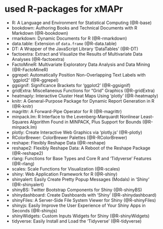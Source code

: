 # used R-packages for xMAPr

- R: A Language and Environment for Statistical Computing (@R-base)
- bookdown: Authoring Books and Technical Documents with R Markdown (@R-bookdown)
- rmarkdown: Dynamic Documents for R (@R-rmarkdown)
- data.table: Extension of `data.frame` (@R-data.table)
- DT: A Wrapper of the JavaScript Library 'DataTables' (@R-DT)
- factoextra: Extract and Visualize the Results of Multivariate Data Analyses (@R-factoextra)
- FactoMineR: Multivariate Exploratory Data Analysis and Data Mining (@R-FactoMineR)
- ggrepel: Automatically Position Non-Overlapping Text Labels with 'ggplot2' (@R-ggrepel)
- ggsignif: Significance Brackets for 'ggplot2' (@R-ggsignif)
- gridExtra: Miscellaneous Functions for "Grid" Graphics (@R-gridExtra)
- heatmaply: Interactive Cluster Heat Maps Using 'plotly' (@R-heatmaply)
- knitr: A General-Purpose Package for Dynamic Report Generation in R (@R-knitr)
- magrittr: A Forward-Pipe Operator for R (@R-magrittr)
- minpack.lm: R Interface to the Levenberg-Marquardt Nonlinear Least-Squares Algorithm Found in MINPACK, Plus Support for Bounds (@R-minpack.lm)
- plotly: Create Interactive Web Graphics via 'plotly.js' (@R-plotly)
- RColorBrewer: ColorBrewer Palettes (@R-RColorBrewer)
- reshape: Flexibly Reshape Data (@R-reshape)
- reshape2: Flexibly Reshape Data: A Reboot of the Reshape Package (@R-reshape2)
- rlang: Functions for Base Types and Core R and 'Tidyverse' Features (@R-rlang)
- scales: Scale Functions for Visualization (@R-scales)
- shiny: Web Application Framework for R (@R-shiny)
- shinyalert: Easily Create Pretty Popup Messages (Modals) in 'Shiny' (@R-shinyalert)
- shinyBS: Twitter Bootstrap Components for Shiny (@R-shinyBS)
- shinydashboard: Create Dashboards with 'Shiny' (@R-shinydashboard)
- shinyFiles: A Server-Side File System Viewer for Shiny (@R-shinyFiles)
- shinyjs: Easily Improve the User Experience of Your Shiny Apps in Seconds (@R-shinyjs)
- shinyWidgets: Custom Inputs Widgets for Shiny (@R-shinyWidgets)
- tidyverse: Easily Install and Load the 'Tidyverse' (@R-tidyverse)

